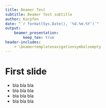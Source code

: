 ```yaml
---
title: Beamer Test
subtitle: Beamer Test subtitle
author: Karpfen
date: "`r format(Sys.Date(), '%d.%m.%Y')`"
output:
    beamer_presentation:
        keep_tex: true
header-includes:
    - \beamertemplatenavigationsymbolsempty
---
```


# First slide

- bla bla bla
- bla bla bla
- bla bla bla
- bla bla bla
